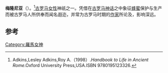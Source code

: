 {{Infobox deity|type=roman
| name = 梅隆尼亚
|god_of=蜂蜜女神}}
'''梅隆尼亚'''（{{lang-en|Mellona}}）。<ref>Adkins,Lesley Adkins,Roy A.（1998）.''Handbook to Life in Ancient Rome''.Oxford University Press,USA.ISBN 9780195123326.</ref>[[古罗马|古罗马]][[女性|女性]]神祇之一。凭借在[[古罗马神话|古罗马神话]]之中象征[[蜂蜜|蜂蜜]]保护与生产而被古罗马人所供奉而闻名遐迩，并常为古罗马时期的[[作家|作家]]所论及，影响深远。

== 参考 ==
{{reflist}}

[[Category:羅馬女神|Category:羅馬女神]]